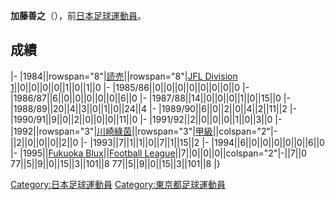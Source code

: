 {{Infobox football biography
|name=加藤善之
|image=
|fullname=加藤善之
|birth_date={{Birth date and age|1964|7|27}}
|cityofbirth=[[東京都|東京都]]
|countryofbirth=[[日本|日本]]
|position=[[中场|中场]]
|currentclub=
|years=1984-1994<br/>1995
|clubs=[[東京綠茵|読売/川崎綠茵]]<br/>[[福岡黃蜂|Fukuoka Blux]]
|caps(goals)=
|nationalyears=
|nationalteam=
|nationalcaps(goals)=
}}
'''加藤善之'''（{{Bd|1964年|7月27日||}}），前[[日本|日本]][[足球|足球]][[運動員|運動員]]。

==成績==
{{Football player club statistics 1|YYN}}
{{Football player club statistics 2|JPN|YYN}}
|-
|1984||rowspan="8"|[[東京綠茵|読売]]||rowspan="8"|[[Japan_Soccer_League|JFL Division 1]]||0||0||0||0||1||0||1||0
|-
|1985/86||0||0||0||0||0||0||0||0
|-
|1986/87||6||0||0||0||0||0||6||0
|-
|1987/88||14||0||0||0||1||0||15||0
|-
|1988/89||20||4||3||0||1||0||24||4
|-
|1989/90||6||0||2||0||4||2||11||2
|-
|1990/91||9||0||2||0||0||0||11||0
|-
|1991/92||2||0||0||0||1||0||3||0
|-
|1992||rowspan="3"|[[東京綠茵|川崎綠茵]]||rowspan="3"|[[日本職業足球甲級聯賽|甲級]]||colspan="2"|-||2||0||0||0||2||0
|-
|1993||7||1||1||0||7||1||15||2
|-
|1994||6||0||0||0||0||0||6||0
|-
|1995||[[福岡黃蜂|Fukuoka Blux]]||[[Japan_Football_League|Football League]]||7||0||0||0||colspan="2"|-||7||0
{{Football player club statistics 3|1|JPN}}77||5||9||0||15||3||101||8
{{Football player club statistics 5}}77||5||9||0||15||3||101||8
|}

{{Japan-sport-bio-stub}}
{{Soccer-player-stub}}
[[Category:日本足球運動員|Category:日本足球運動員]]
[[Category:東京都足球運動員|Category:東京都足球運動員]]